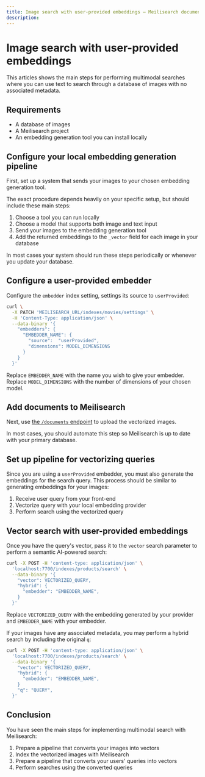 ```yaml
---
title: Image search with user-provided embeddings — Meilisearch documentation
description: 
---
```


# Image search with user-provided embeddings

This articles shows the main steps for performing multimodal searches where you can use text to search through a database of images with no associated metadata.

## Requirements

- A database of images
- A Meilisearch project
- An embedding generation tool you can install locally

## Configure your local embedding generation pipeline

First, set up a system that sends your images to your chosen embedding generation tool.

The exact procedure depends heavily on your specific setup, but should include these main steps:

1. Choose a tool you can run locally
2. Choose a model that supports both image and text input
3. Send your images to the embedding generation tool
4. Add the returned embeddings to the `_vector` field for each image in your database

In most cases your system should run these steps periodically or whenever you update your database.

## Configure a user-provided embedder

Configure the `embedder` index setting, settings its source to `userProvided`:

```sh
curl \
  -X PATCH 'MEILISEARCH_URL/indexes/movies/settings' \
  -H 'Content-Type: application/json' \
  --data-binary '{
    "embedders": {
      "EMBEDDER_NAME": {
        "source":  "userProvided",
        "dimensions": MODEL_DIMENSIONS
      }
    }
  }'
```

Replace `EMBEDDER_NAME` with the name you wish to give your embedder. Replace `MODEL_DIMENSIONS` with the number of dimensions of your chosen model.

## Add documents to Meilisearch

Next, use [the `/documents` endpoint](/reference/api/documents) to upload the vectorized images.

In most cases, you should automate this step so Meilisearch is up to date with your primary database.

## Set up pipeline for vectorizing queries

Since you are using a `userProvided` embedder, you must also generate the embeddings for the search query. This process should be similar to generating embeddings for your images:

1. Receive user query from your front-end
2. Vectorize query with your local embedding provider
3. Perform search using the vectorized query

## Vector search with user-provided embeddings

Once you have the query's vector, pass it to the `vector` search parameter to perform a semantic AI-powered search:

```sh
curl -X POST -H 'content-type: application/json' \
  'localhost:7700/indexes/products/search' \
  --data-binary '{ 
    "vector": VECTORIZED_QUERY,
    "hybrid": {
      "embedder": "EMBEDDER_NAME",
    }
  }'
```

Replace `VECTORIZED_QUERY` with the embedding generated by your provider and `EMBEDDER_NAME` with your embedder.

If your images have any associated metadata, you may perform a hybrid search by including the original `q`:

```sh
curl -X POST -H 'content-type: application/json' \
  'localhost:7700/indexes/products/search' \
  --data-binary '{ 
    "vector": VECTORIZED_QUERY,
    "hybrid": {
      "embedder": "EMBEDDER_NAME",
    }
    "q": "QUERY",
  }'
```

## Conclusion

You have seen the main steps for implementing multimodal search with Meilisearch:

1. Prepare a pipeline that converts your images into vectors
2. Index the vectorized images with Meilisearch
3. Prepare a pipeline that converts your users' queries into vectors
4. Perform searches using the converted queries
